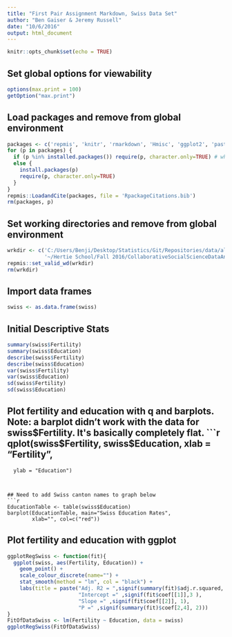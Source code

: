 ```yaml
---
title: "First Pair Assignment Markdown, Swiss Data Set"
author: "Ben Gaiser & Jeremy Russell"
date: "10/6/2016"
output: html_document
---
```

```r
knitr::opts_chunk$set(echo = TRUE)
```


## Set global options for viewability
```r
options(max.print = 100)
getOption("max.print")
```


## Load packages and remove from global environment
```r
packages <- c('repmis', 'knitr', 'rmarkdown', 'Hmisc', 'ggplot2', 'pastecs')
for (p in packages) {
  if (p %in% installed.packages()) require(p, character.only=TRUE) # what does that [] mean
  else {
    install.packages(p)
    require(p, character.only=TRUE)
  }
}
repmis::LoadandCite(packages, file = 'RpackageCitations.bib')
rm(packages, p)
```


## Set working directories and remove from global environment
```r
wrkdir <- c('C:/Users/Benji/Desktop/Statistics/Git/Repositories/data/alcohol-consumption', 
            '~/Hertie School/Fall 2016/CollaborativeSocialScienceDataAnalysis/CSSR')
repmis::set_valid_wd(wrkdir)
rm(wrkdir)
```


## Import data frames
```r
swiss <- as.data.frame(swiss)
```


## Initial Descriptive Stats
```r
summary(swiss$Fertility)
summary(swiss$Education)
describe(swiss$Fertility)
describe(swiss$Education)
var(swiss$Fertility)
var(swiss$Education)
sd(swiss$Fertility)
sd(swiss$Education)
```


## Plot fertility and education with q and barplots. Note: a barplot didn't work with the data for swiss$Fertility. It's basically completely flat.
```r
qplot(swiss$Fertility, swiss$Education, xlab = "Fertility", 
      ylab = "Education")
```


## Need to add Swiss canton names to graph below
```r
EducationTable <- table(swiss$Education)
barplot(EducationTable, main="Swiss Education Rates",
        xlab="", col=c("red"))
```


## Plot fertility and education with ggplot
```r
ggplotRegSwiss <- function(fit){
  ggplot(swiss, aes(Fertility, Education)) +
    geom_point() +
    scale_colour_discrete(name="") +
    stat_smooth(method = "lm", col = "black") +
    labs(title = paste("Adj. R2 = ",signif(summary(fit)$adj.r.squared, 3),
                       "Intercept =" ,signif(fit$coef[[1]],3 ),
                       "Slope =" ,signif(fit$coef[[2]], 1),
                       "P =" ,signif(summary(fit)$coef[2,4], 2)))
}
FitOfDataSwiss <- lm(Fertility ~ Education, data = swiss)
ggplotRegSwiss(FitOfDataSwiss)
```
